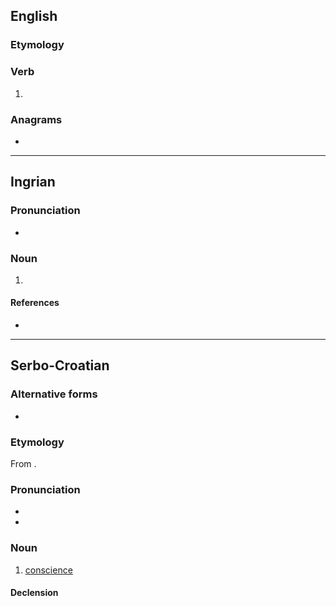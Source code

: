 ==English==

===Etymology===
{{suffix|en|save|est}}

===Verb===
{{head|en|verb form}}

# {{en-archaic second-person singular of|save}}

===Anagrams===
* {{anagrams|en|a=aesstv|staves|vestas}}

----

==Ingrian==

===Pronunciation===
* {{IPA|izh|/ˈsavest/}}

===Noun===
{{head|izh|noun form}}

# {{inflection of|izh|savi||ela|sg}}

====References====
* {{R:izh:Chernyavskij:2005}}

----

==Serbo-Croatian==

===Alternative forms===
* {{alter|sh|sávjest||Ijekavian}}

===Etymology===
From {{etyl|cu|sh}} {{m|cu|съвѣсть}}.

===Pronunciation===
* {{IPA|sh|/sǎːʋest/}}
* {{hyphenation|sh|sa|vest}}

===Noun===
{{sh-noun|g=f|head=sávest}}

# [[conscience]]

====Declension====
{{sh-decl-noun
|savest|savesti
|savesti|savesti
|savesti|savestima
|savest|savesti
|savesti|savesti
|savesti|savestima
|savešću / savesti|savestima
}}